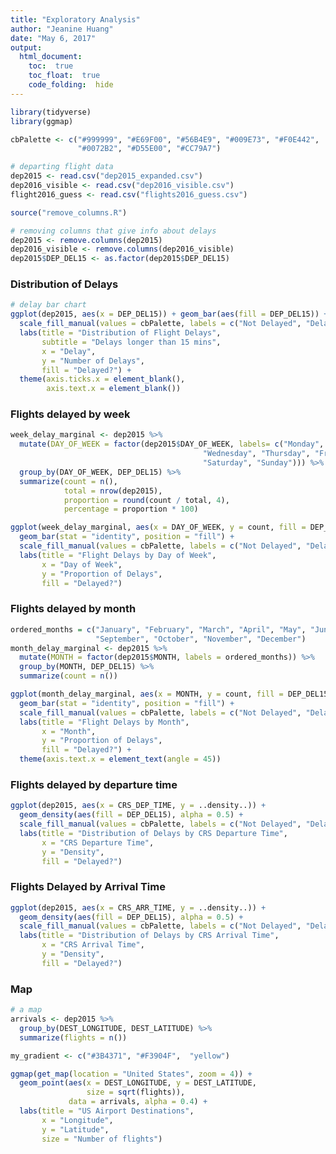 ```yaml
---
title: "Exploratory Analysis"
author: "Jeanine Huang"
date: "May 6, 2017"
output:
  html_document:
    toc:  true
    toc_float:  true
    code_folding:  hide
---
```


```r
library(tidyverse)
library(ggmap)

cbPalette <- c("#999999", "#E69F00", "#56B4E9", "#009E73", "#F0E442",
               "#0072B2", "#D55E00", "#CC79A7")

# departing flight data
dep2015 <- read.csv("dep2015_expanded.csv")
dep2016_visible <- read.csv("dep2016_visible.csv")
flight2016_guess <- read.csv("flights2016_guess.csv")

source("remove_columns.R")

# removing columns that give info about delays
dep2015 <- remove.columns(dep2015)
dep2016_visible <- remove.columns(dep2016_visible)
dep2015$DEP_DEL15 <- as.factor(dep2015$DEP_DEL15)
```


### Distribution of Delays
```r
# delay bar chart
ggplot(dep2015, aes(x = DEP_DEL15)) + geom_bar(aes(fill = DEP_DEL15)) +
  scale_fill_manual(values = cbPalette, labels = c("Not Delayed", "Delayed")) +
  labs(title = "Distribution of Flight Delays",
       subtitle = "Delays longer than 15 mins",
       x = "Delay",
       y = "Number of Delays",
       fill = "Delayed?") +
  theme(axis.ticks.x = element_blank(),
        axis.text.x = element_blank())
```


### Flights delayed by week
```r

week_delay_marginal <- dep2015 %>%
  mutate(DAY_OF_WEEK = factor(dep2015$DAY_OF_WEEK, labels= c("Monday", "Tuesday",
                                           "Wednesday", "Thursday", "Friday",
                                           "Saturday", "Sunday"))) %>%
  group_by(DAY_OF_WEEK, DEP_DEL15) %>%
  summarize(count = n(),
            total = nrow(dep2015),
            proportion = round(count / total, 4),
            percentage = proportion * 100)

ggplot(week_delay_marginal, aes(x = DAY_OF_WEEK, y = count, fill = DEP_DEL15)) + 
  geom_bar(stat = "identity", position = "fill") +
  scale_fill_manual(values = cbPalette, labels = c("Not Delayed", "Delayed")) +
  labs(title = "Flight Delays by Day of Week",
       x = "Day of Week",
       y = "Proportion of Delays",
       fill = "Delayed?")
```


### Flights delayed by month
```r

ordered_months = c("January", "February", "March", "April", "May", "June", "July", "August",
                   "September", "October", "November", "December")
month_delay_marginal <- dep2015 %>%
  mutate(MONTH = factor(dep2015$MONTH, labels = ordered_months)) %>%
  group_by(MONTH, DEP_DEL15) %>%
  summarize(count = n())

ggplot(month_delay_marginal, aes(x = MONTH, y = count, fill = DEP_DEL15)) +
  geom_bar(stat = "identity", position = "fill") +
  scale_fill_manual(values = cbPalette, labels = c("Not Delayed", "Delayed")) +
  labs(title = "Flight Delays by Month",
       x = "Month",
       y = "Proportion of Delays",
       fill = "Delayed?") +
  theme(axis.text.x = element_text(angle = 45))
```


### Flights delayed by departure time
```r
ggplot(dep2015, aes(x = CRS_DEP_TIME, y = ..density..)) +
  geom_density(aes(fill = DEP_DEL15), alpha = 0.5) +
  scale_fill_manual(values = cbPalette, labels = c("Not Delayed", "Delayed")) +
  labs(title = "Distribution of Delays by CRS Departure Time",
       x = "CRS Departure Time",
       y = "Density",
       fill = "Delayed?")
```


### Flights Delayed by Arrival Time
```r
ggplot(dep2015, aes(x = CRS_ARR_TIME, y = ..density..)) +
  geom_density(aes(fill = DEP_DEL15), alpha = 0.5) +
  scale_fill_manual(values = cbPalette, labels = c("Not Delayed", "Delayed")) +
  labs(title = "Distribution of Delays by CRS Arrival Time",
       x = "CRS Arrival Time",
       y = "Density",
       fill = "Delayed?")
```

### Map
```r
# a map
arrivals <- dep2015 %>%
  group_by(DEST_LONGITUDE, DEST_LATITUDE) %>%
  summarize(flights = n())

my_gradient <- c("#3B4371", "#F3904F",  "yellow")

ggmap(get_map(location = "United States", zoom = 4)) +
  geom_point(aes(x = DEST_LONGITUDE, y = DEST_LATITUDE, 
                 size = sqrt(flights)), 
             data = arrivals, alpha = 0.4) +
  labs(title = "US Airport Destinations",
       x = "Longitude",
       y = "Latitude",
       size = "Number of flights")
```

